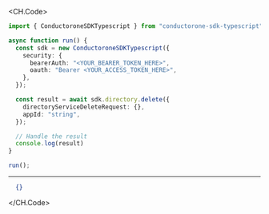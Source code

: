 
<CH.Code>
```typescript Delete.ts
import { ConductoroneSDKTypescript } from "conductorone-sdk-typescript";

async function run() {
  const sdk = new ConductoroneSDKTypescript({
    security: {
      bearerAuth: "<YOUR_BEARER_TOKEN_HERE>",
      oauth: "Bearer <YOUR_ACCESS_TOKEN_HERE>",
    },
  });

  const result = await sdk.directory.delete({
    directoryServiceDeleteRequest: {},
    appId: "string",
  });

  // Handle the result
  console.log(result)
}

run();
```
---

```json Example Response
  {}
```
</CH.Code>
